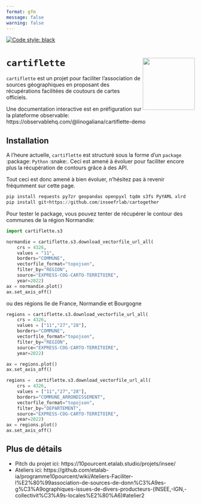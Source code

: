 ```yaml
---
format: gfm
message: false
warning: false
---
```


[![Code style: black](https://img.shields.io/badge/code%20style-black-000000.svg)](https://github.com/psf/black)


# `cartiflette` <img src="cartiflette.png" align="right" height="139" />

`cartiflette` est un projet pour faciliter l'association de sources
géographiques en proposant des récupérations facilitées de coutours
de cartes officiels. 

Une documentation interactive est en préfiguration sur la
plateforme observable: https://observablehq.com/@linogaliana/cartiflette-demo

## Installation

A l'heure actuelle, `cartiflette` est structuré sous
la forme d'un `package` :package: `Python` :snake:.
Ceci est amené à évoluer pour faciliter encore plus
la récupération de contours grâce à des API. 

Tout ceci est donc amené à bien évoluer, n'hésitez pas à 
revenir fréqumment sur cette page. 

```python
pip install requests py7zr geopandas openpyxl tqdm s3fs PyYAML xlrd
pip install git+https://github.com/inseefrlab/cartogether
```

Pour tester le package, vous pouvez tenter de récupérer
le contour des communes de la région Normandie:

```python
import cartiflette.s3

normandie = cartiflette.s3.download_vectorfile_url_all(
    crs = 4326,
    values = "11",
    borders="COMMUNE",
    vectorfile_format="topojson",
    filter_by="REGION",
    source="EXPRESS-COG-CARTO-TERRITOIRE",
    year=2022)
ax = normandie.plot()
ax.set_axis_off()
```

ou des régions Ile de France, Normandie et Bourgogne


```python
regions = cartiflette.s3.download_vectorfile_url_all(
    crs = 4326,
    values = ["11","27","28"],
    borders="COMMUNE",
    vectorfile_format="topojson",
    filter_by="REGION",
    source="EXPRESS-COG-CARTO-TERRITOIRE",
    year=2022)

ax = regions.plot()
ax.set_axis_off()
```

```python
regions =  cartiflette.s3.download_vectorfile_url_all(
    crs = 4326,
    values = ["11","27","28"],
    borders="COMMUNE_ARRONDISSEMENT",
    vectorfile_format="topojson",
    filter_by="DEPARTEMENT",
    source="EXPRESS-COG-CARTO-TERRITOIRE",
    year=2022)
ax = regions.plot()
ax.set_axis_off()
```

## Plus de détails

- Pitch du projet ici: https://10pourcent.etalab.studio/projets/insee/
- Ateliers ici: https://github.com/etalab-ia/programme10pourcent/wiki/Ateliers-Faciliter-l%E2%80%99association-de-sources-de-donn%C3%A9es-g%C3%A9ographiques-issues-de-divers-producteurs-(INSEE,-IGN,-collectivit%C3%A9s-locales%E2%80%A6)#atelier2
